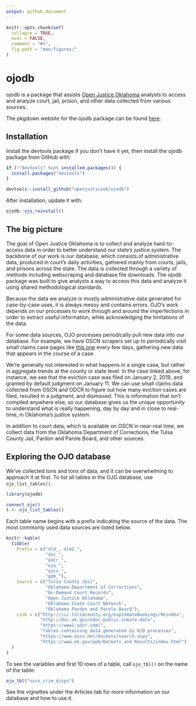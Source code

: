 ```yaml
---
output: github_document
---
```


<!-- README.md is generated from README.Rmd. Please edit that file -->

```r
knitr::opts_chunk$set(
  collapse = TRUE,
  eval = FALSE,
  comment = "#>",
  fig.path = "man/figures/"
)
```

# ojodb

ojodb is a package that assists [Open Justice Oklahoma](https://openjustice.okpolicy.org/) analysts to access and analyze court, jail, prison, and other data collected from various sources.

The pkgdown website for the ojodb package can be found [here](https://openjusticeok.github.io/ojodb/).

## Installation

Install the devtools package if you don't have it yet, then install the ojodb package from GitHub with:

```r
if (!"devtools" %in% installed.packages()) {
  install.packages("devtools")
}

devtools::install_github("openjusticeok/ojodb")
```

After installation, update it with:

```r
ojodb::ojo_reinstall()
```

## The big picture

The goal of Open Justice Oklahoma is to collect and analyze hard-to-access data in order to better understand our state's justice system. The backbone of our work is our database, which consists of administrative data, produced in court's daily activities, gathered mainly from courts, jails, and prisons across the state. The data is collected through a variety of methods including webscraping and database file downloads. The ojodb package was built to give analysts a way to access this data and analyze it using shared methodological standards.

Because the data we analyze is mostly administrative data generated for case-by-case uses, it is always messy and contains errors. OJO's work depends on our processes to work through and around the imperfections in order to extract useful information, while acknowledging the limitations of the data.

For some data sources, OJO processes periodically pull new data into our database. For example, we have OSCN scrapers set up to periodically visit small claims case pages like [this one](https://www.oscn.net/dockets/GetCaseInformation.aspx?db=tulsa&number=SC-2019-10){target="_blank"} every few days, gathering new data that appears in the course of a case.

We're generally not interested in what happens in a single case, but rather in aggregate trends at the county or state level. In the case linked above, for instance, we see that the eviction case was filed on January 2, 2019, and granted by default judgment on January 11. We can use small claims data collected from OSCN and ODCR to figure out how many eviction cases are filed, resulted in a judgment, and dismissed. This is information that isn't compiled anywhere else, so our database gives us the unique opportunity to understand what is really happening, day by day and in close to real-time, in Oklahoma's justice system.

In addition to court data, which is available on OSCN in near-real time, we collect data from the Oklahoma Department of Corrections, the Tulsa County Jail, Pardon and Parole Board, and other sources. 

## Exploring the OJO database

We've collected tons and tons of data, and it can be overwhelming to approach it at first. To list all tables in the OJO database, use `ojo_list_tables()`.

```r
library(ojodb)

connect_ojo()
t <- ojo_list_tables()

```

Each table name begins with a prefix indicating the source of the data. The most commonly used data sources are listed below.

``` r
knitr::kable(
  tibble(
    Prefix = c("dlm_, dlm2_",
               "doc_",
               "odcr_",
               "ojo_",
               "oscn_",
               "ppb_"),
    Source = c("Tulsa County Jail",
               "Oklahoma Department of Corrections",
               "On Demand Court Records",
               "Open Justice Oklahoma",
               "Oklahoma State Court Network",
               "Oklahoma Pardon and Parole Board"),
    Link = c("http://iic.tulsacounty.org/expInmateBookings/Reindex",
             "http://doc.ok.gov/odoc-public-inmate-data",
             "https://www1.odcr.com/",
             "Tables containing data generated by OJO processes",
             "https://www.oscn.net/dockets/search.aspx",
             "https://www.ok.gov/ppb/Dockets_and_Results/index.html")
  )
)
```

To see the variables and first 10 rows of a table, call `ojo_tbl()` on the name of the table:

```r
ojo_tbl("oscn_crim_disps")
```

See the vignettes under the Articles tab for more information on our database and how to use it.

